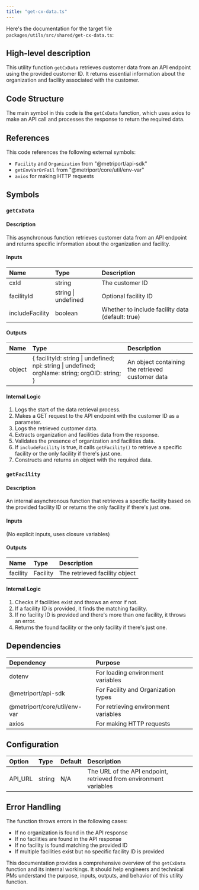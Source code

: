 ```yaml
---
title: "get-cx-data.ts"
---
```


Here's the documentation for the target file `packages/utils/src/shared/get-cx-data.ts`:

## High-level description
This utility function `getCxData` retrieves customer data from an API endpoint using the provided customer ID. It returns essential information about the organization and facility associated with the customer.

## Code Structure
The main symbol in this code is the `getCxData` function, which uses axios to make an API call and processes the response to return the required data.

## References
This code references the following external symbols:
- `Facility` and `Organization` from "@metriport/api-sdk"
- `getEnvVarOrFail` from "@metriport/core/util/env-var"
- `axios` for making HTTP requests

## Symbols

### `getCxData`
#### Description
This asynchronous function retrieves customer data from an API endpoint and returns specific information about the organization and facility.

#### Inputs
| Name | Type | Description |
|:-----|:-----|:------------|
| cxId | string | The customer ID |
| facilityId | string \| undefined | Optional facility ID |
| includeFacility | boolean | Whether to include facility data (default: true) |

#### Outputs
| Name | Type | Description |
|:-----|:-----|:------------|
| object | \{ facilityId: string \| undefined; npi: string \| undefined; orgName: string; orgOID: string; \} | An object containing the retrieved customer data |

#### Internal Logic
1. Logs the start of the data retrieval process.
2. Makes a GET request to the API endpoint with the customer ID as a parameter.
3. Logs the retrieved customer data.
4. Extracts organization and facilities data from the response.
5. Validates the presence of organization and facilities data.
6. If `includeFacility` is true, it calls `getFacility()` to retrieve a specific facility or the only facility if there's just one.
7. Constructs and returns an object with the required data.

### `getFacility`
#### Description
An internal asynchronous function that retrieves a specific facility based on the provided facility ID or returns the only facility if there's just one.

#### Inputs
(No explicit inputs, uses closure variables)

#### Outputs
| Name | Type | Description |
|:-----|:-----|:------------|
| facility | Facility | The retrieved facility object |

#### Internal Logic
1. Checks if facilities exist and throws an error if not.
2. If a facility ID is provided, it finds the matching facility.
3. If no facility ID is provided and there's more than one facility, it throws an error.
4. Returns the found facility or the only facility if there's just one.

## Dependencies
| Dependency | Purpose |
|:-----------|:--------|
| dotenv | For loading environment variables |
| @metriport/api-sdk | For Facility and Organization types |
| @metriport/core/util/env-var | For retrieving environment variables |
| axios | For making HTTP requests |

## Configuration
| Option | Type | Default | Description |
|:-------|:-----|:--------|:------------|
| API_URL | string | N/A | The URL of the API endpoint, retrieved from environment variables |

## Error Handling
The function throws errors in the following cases:
- If no organization is found in the API response
- If no facilities are found in the API response
- If no facility is found matching the provided ID
- If multiple facilities exist but no specific facility ID is provided

This documentation provides a comprehensive overview of the `getCxData` function and its internal workings. It should help engineers and technical PMs understand the purpose, inputs, outputs, and behavior of this utility function.
